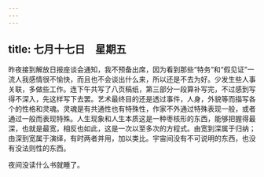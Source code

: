 ```yaml
---
---
---
```

title: 七月十七日　星期五
---




昨夜接到解放日报座谈会通知，我不预备出席，因为看到那些“特务”和“假见证”一流人我感情很不愉快，而且也不会谈出什么来，所以还是不去为好。少发生些人事关联，多做些工作。连下午共写了八页稿纸，第三部分一段算补写完，不过感到写得不深入，先这样写下去罢。艺术最终目的还是透过事件，人身，外貌等而描写各个的性格和灵魂。灵魂是有共通性也有特殊性，作家不外通过特殊表现一般，或者通过一般而表现特殊。人生现象和人生本质这是一种枣核形的东西，能够把握得最深，也就是最宽，相反也如此，这是一次以至多次的方程式。由宽到深属于归纳；由深到宽属于演绎，有时两者并用，加以类比。宇宙间没有不可说明的东西，也没有没法则性的东西。

夜间没读什么书就睡了。